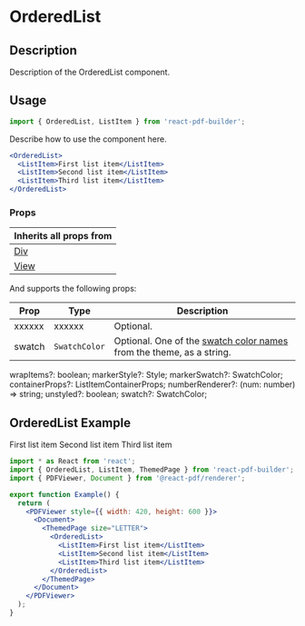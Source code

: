 

<Meta title="Documentation/Components/Lists/OrderedList" />

<h1>OrderedList</h1>

## Description

Description of the OrderedList component.

## Usage

```jsx
import { OrderedList, ListItem } from 'react-pdf-builder';
```

Describe how to use the component here.

```jsx
<OrderedList>
  <ListItem>First list item</ListItem>
  <ListItem>Second list item</ListItem>
  <ListItem>Third list item</ListItem>
</OrderedList>
```

### Props

| Inherits all props from                                                                                      |
| ------------------------------------------------------------------------------------------------------------ |
| [Div](https://justinmahar.github.io/react-pdf-builder/?path=/docs/documentation-components-basics-div--docs) |
| [View](https://react-pdf.org/components#view)                                                                |

And supports the following props:

| Prop   | Type                             | Description                                                                                                                                                                  |
| ------ | -------------------------------- | ---------------------------------------------------------------------------------------------------------------------------------------------------------------------------- |
| xxxxxx | xxxxxx                           | Optional.                                                                                                                                                                    |
| swatch | `SwatchColor` | Optional. One of the [swatch color names](https://justinmahar.github.io/react-pdf-builder/?path=/docs/documentation-themes--docs#swatch-colors) from the theme, as a string. |

  wrapItems?: boolean;
  markerStyle?: Style;
  markerSwatch?: SwatchColor;
  containerProps?: ListItemContainerProps;
  numberRenderer?: (num: number) => string;
  unstyled?: boolean;
  swatch?: SwatchColor;

## OrderedList Example

<DocsPDF>
  <OrderedList>
    <ListItem>First list item</ListItem>
    <ListItem>Second list item</ListItem>
    <ListItem>Third list item</ListItem>
  </OrderedList>
</DocsPDF>

```jsx
import * as React from 'react';
import { OrderedList, ListItem, ThemedPage } from 'react-pdf-builder';
import { PDFViewer, Document } from '@react-pdf/renderer';

export function Example() {
  return (
    <PDFViewer style={{ width: 420, height: 600 }}>
      <Document>
        <ThemedPage size="LETTER">
          <OrderedList>
            <ListItem>First list item</ListItem>
            <ListItem>Second list item</ListItem>
            <ListItem>Third list item</ListItem>
          </OrderedList>
        </ThemedPage>
      </Document>
    </PDFViewer>
  );
}
```
